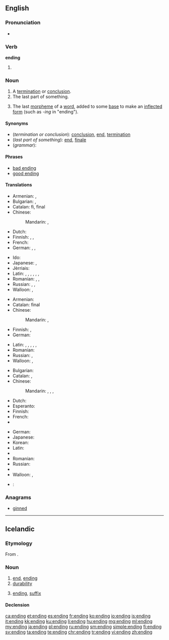 ==English==

===Pronunciation===
* {{rhymes|ɛndɪŋ}}

===Verb===
'''ending'''

# {{present participle of|end}}

===Noun===
{{en-noun}}

# A [[termination]] or [[conclusion]].
# The last part of something.
# {{context|grammar|lang=en}} The last [[morpheme]] of a [[word]], added to some [[base]] to make an [[inflected]] [[form]] (such as ''-ing'' in "ending").

====Synonyms====
* (''termination or conclusion''): [[conclusion]], [[end]], [[termination]]
* (''last part of something''): [[end]], [[finale]]
* (''grammar''):

====Phrases====
* [[bad ending]]
* [[good ending]]

====Translations====

{{trans-top|termination or conclusion}}
* Armenian: {{t|hy|ավարտ|tr=avart}}, {{t|hy|վախճան|tr=vaxč̣an}}
* Bulgarian: {{t+|bg|край|m|sc=Cyrl}}, {{t+|bg|завършване|n|sc=Cyrl}}
* Catalan: fi, final
* Chinese:
*: Mandarin: {{t+|cmn|結束|sc=Hani}}, {{t|cmn|结束|tr=jiéshù|sc=Hani}}
* Dutch: {{t|nl|beëindiging|f}}
* Finnish: {{t+|fi|loppu}}, {{t|fi|loppuminen}}, {{t+|fi|päätös}}
* French: {{t+|fr|fin|f}}
* German: {{t+|de|Ende|n}}, {{t+|de|Ablauf|m}}, {{t+|de|Beendigung|f}}
{{trans-mid}}
* Ido: {{t+|io|konkluzo}}
* Japanese: {{t|ja|終わり|tr=おわり, owari|sc=Jpan}}, {{t|ja|結末|tr=けつまつ, ketsumatsu|sc=Jpan}}
* Jèrriais: {{t|roa-jer|finnissement|m}}
* Latin: {{t|la|exitus|n}}, {{t+|la|finis|m|f}}, {{t|la|exitus|m}}, {{t+|la|terminus|m}}, {{t|la|extremum|n}}, {{t|la|peractio|f}}, {{t|la|extremus|m}}
* Romanian: {{t|ro|sfârșit|n}}, {{t+|ro|încheiere|f}}, {{t+|ro|final|n}}
* Russian: {{t+|ru|завершение|n|tr=zaveršénije|sc=Cyrl}}, {{t+|ru|окончание|n|tr=okončánije|sc=Cyrl}}, {{t+|ru|конец|m|tr=konéc|sc=Cyrl}}
* Walloon: {{t+|wa|fén|f}}, {{t+|wa|finixhmint|m}}
{{trans-bottom}}

{{trans-top|last part of something}}
* Armenian: {{t|hy|վերջ|tr=verǰ}}
* Catalan: final
* Chinese:
*: Mandarin: {{t+|cmn|結局|sc=Hani}}, {{t|cmn|结局|tr=jiéjú|sc=Hani}}
* Finnish: {{t|fi|loppu}}, {{t|fi|loppuosa}}
* German: {{t+|de|Ende|n}}
{{trans-mid}}
* Latin: {{t+|la|finis|m|f}}, {{t+|la|terminus|m}}, {{t|la|extremus|m}}, {{t|la|exitus|m}}, {{t|la|extremum|n}}, {{t|la|peractio|f}}
* Romanian: {{t|ro|sfârșit}}
* Russian: {{t+|ru|окончание|n|tr=okončánije|sc=Cyrl}}, {{t+|ru|конец|m|tr=konéc|sc=Cyrl}}
* Walloon: {{t+|wa|dibout|m}}, {{t+|wa|coron|m}}
{{trans-bottom}}

{{trans-top|grammar: last morpheme of a word}}
* Bulgarian: {{t+|bg|окончание|n|sc=Cyrl}}
* Catalan: {{t|ca|terminació}}, {{f}}
* Chinese:
*: Mandarin: {{t|cmn|詞尾|sc=Hani}}, {{t+|cmn|词尾|tr=cíwěi|sc=Hani}}, {{t+|cmn|語尾|sc=Hani}}, {{t+|cmn|语尾|tr=yǔwěi|sc=Hani}}
* Dutch: {{t+|nl|uitgang|m}}
* Esperanto: {{t|eo|finaĵo}}
* Finnish: {{t+|fi|pääte}}
* French: {{t+|fr|terminaison|f}}
* {{trreq|ka}}
{{trans-mid}}
* German: {{t+|de|Endung|f}}
* Japanese: {{t|ja|語尾|tr=ごび, gobi|sc=Jpan}}
* Korean: {{t+|ko|어미|tr=eomi}}
* Latin: {{t|la|exitus|m}}
* {{trreq|Mongolian}}
* Romanian: {{t|ro|terminație|f}}
* Russian: {{t+|ru|окончание|n|tr=okončánije|sc=Cyrl}}
* {{trreq|tr}}
* Walloon: {{t+|wa|cawete|f}}, {{t+|wa|coron|m}}
{{trans-bottom}}

{{checktrans-top}}
* {{ttbc|ka}}: {{t|ka|დასასრული|tr=dasasruli}}
{{trans-mid}}
{{trans-bottom}}

===Anagrams===
* [[ginned#English|ginned]]

----

==Icelandic==

===Etymology===
From {{suffix|enda|ing|t1=to end|lang=is}}.

===Noun===
{{is-noun|f|endingar|endingar}}

# [[end]], [[ending#English|ending]]
# [[durability]]
# {{context|grammar|lang=is}} [[ending#English|ending]], [[suffix]]

====Declension====
{{is-decl-noun-f-s1|end|i|ng|u=u}}

[[ca:ending]]
[[et:ending]]
[[es:ending]]
[[fr:ending]]
[[ko:ending]]
[[io:ending]]
[[is:ending]]
[[it:ending]]
[[kk:ending]]
[[ku:ending]]
[[li:ending]]
[[hu:ending]]
[[mg:ending]]
[[ml:ending]]
[[my:ending]]
[[ja:ending]]
[[pl:ending]]
[[ru:ending]]
[[sm:ending]]
[[simple:ending]]
[[fi:ending]]
[[sv:ending]]
[[ta:ending]]
[[te:ending]]
[[chr:ending]]
[[tr:ending]]
[[vi:ending]]
[[zh:ending]]